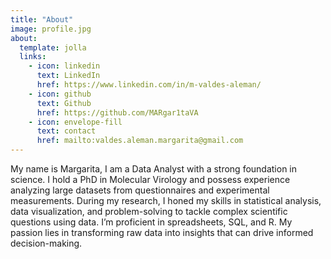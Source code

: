 ```yaml
---
title: "About"
image: profile.jpg
about:
  template: jolla
  links:
    - icon: linkedin
      text: LinkedIn
      href: https://www.linkedin.com/in/m-valdes-aleman/
    - icon: github
      text: Github
      href: https://github.com/MARgar1taVA
    - icon: envelope-fill
      text: contact
      href: mailto:valdes.aleman.margarita@gmail.com  
---
```


My name is Margarita, I am a Data Analyst with a strong foundation in science. I hold a PhD in Molecular Virology and possess experience analyzing large datasets from questionnaires and experimental measurements. During my research, I honed my skills in statistical analysis, data visualization, and problem-solving to tackle complex scientific questions using data. I'm proficient in spreadsheets, SQL, and R. My passion lies in transforming raw data into insights that can drive informed decision-making.
